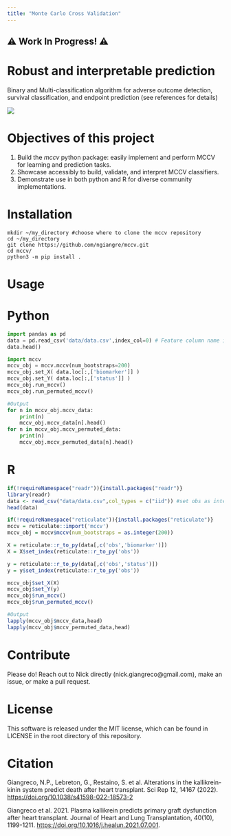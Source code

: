 ```yaml
---
title: "Monte Carlo Cross Validation"
---
```


## ⚠️ Work In Progress! ⚠️

# Robust and interpretable prediction 

Binary and Multi-classification algorithm for adverse outcome detection, survival classification, and endpoint prediction (see references for details)

![](MCCV_prediction_scheme.png)

# Objectives of this project

1.  Build the *mccv* python package: easily implement and perform MCCV for learning and prediction tasks.
2.  Showcase accessibly to build, validate, and interpret MCCV classifiers.
3.  Demonstrate use in both python and R for diverse community implementations.

# Installation

    mkdir ~/my_directory #choose where to clone the mccv repository
    cd ~/my_directory
    git clone https://github.com/ngiangre/mccv.git
    cd mccv/
    python3 -m pip install .

# Usage

::: panel-tabset
# Python

```python
import pandas as pd
data = pd.read_csv('data/data.csv',index_col=0) # Feature column name is 'biomarker' and response column  name is 'status'
data.head()
```

```python
import mccv
mccv_obj = mccv.mccv(num_bootstraps=200)
mccv_obj.set_X( data.loc[:,['biomarker']] )
mccv_obj.set_Y( data.loc[:,['status']] )
mccv_obj.run_mccv()
mccv_obj.run_permuted_mccv()

#Output
for n in mccv_obj.mccv_data:
    print(n)
    mccv_obj.mccv_data[n].head()
for n in mccv_obj.mccv_permuted_data:
    print(n)
    mccv_obj.mccv_permuted_data[n].head()
```

# R

```r
if(!requireNamespace("readr")){install.packages("readr")}
library(readr)
data <- read_csv("data/data.csv",col_types = c("iid")) #set obs as integer, status as integer, and biomarker as double
head(data)
```

```r
if(!requireNamespace("reticulate")){install.packages("reticulate")}
mccv = reticulate::import('mccv')
mccv_obj = mccv$mccv(num_bootstraps = as.integer(200))

X = reticulate::r_to_py(data[,c('obs','biomarker')])
X = X$set_index(reticulate::r_to_py('obs'))

y = reticulate::r_to_py(data[,c('obs','status')])
y = y$set_index(reticulate::r_to_py('obs'))

mccv_obj$set_X(X)
mccv_obj$set_Y(y)
mccv_obj$run_mccv()
mccv_obj$run_permuted_mccv()

#Output
lapply(mccv_obj$mccv_data,head)
lapply(mccv_obj$mccv_permuted_data,head)
```
:::

# Contribute

Please do! Reach out to Nick directly (nick.giangreco\@gmail.com), make an issue, or make a pull request.

# License

This software is released under the MIT license, which can be found in LICENSE in the root directory of this repository.

# Citation

Giangreco, N.P., Lebreton, G., Restaino, S. et al. Alterations in the kallikrein-kinin system predict death after heart transplant. Sci Rep 12, 14167 (2022). <https://doi.org/10.1038/s41598-022-18573-2>

Giangreco et al. 2021. Plasma kallikrein predicts primary graft dysfunction after heart transplant. Journal of Heart and Lung Transplantation, 40(10), 1199-1211. <https://doi.org/10.1016/j.healun.2021.07.001>.

